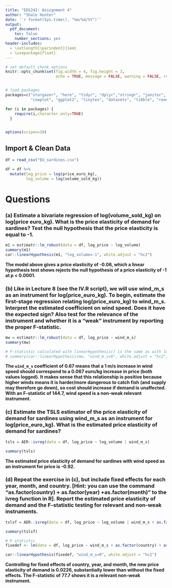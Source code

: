 ```yaml
---
title: "EDS241: Assignment 4"
author: "Shale Hunter"
date: '`r format(Sys.time(), "%m/%d/%Y")`'
output: 
  pdf_document:
    toc: false
    number_sections: yes
header-includes:
  - \setlength{\parindent}{1em}
  - \usepackage{float}
--- 
```

  
``` r

# set default chunk options
knitr::opts_chunk$set(fig.width = 4, fig.height = 3, 
                      echo = TRUE, message = FALSE, warning = FALSE, results = FALSE)


# load packages
packages=c("stargazer", "here", "tidyr", "dplyr","stringr", "janitor", 
           "cowplot", "ggplot2", "tinytex", "datasets", "tibble", "readr")

for (i in packages) {
    require(i,character.only=TRUE)
  }


options(scipen=10) 


```

## Import & Clean Data

```r
df = read_csv("EU_sardines.csv")
```

```r
df = df %>% 
  mutate(log_price = log(price_euro_kg),
         log_volume = log(volume_sold_kg))
```

# Questions

### (a) Estimate a bivariate regression of log(volume_sold_kg) on log(price euro_kg). What is the price elasticity of demand for sardines? Test the null hypothesis that the price elasticity is equal to -1.

```r
m1 = estimatr::lm_robust(data = df, log_price ~ log_volume)
summary(m1)
car::linearHypothesis(m1, "log_volume=-1", white.adjust = "hc2")
```

**The model above gives a price elasticity of -0.06, which a linear hypothesis test shows rejects the null hypothesis of a price elasticity of -1 at p < 0.0001.**

### (b) Like in Lecture 8 (see the IV.R script), we will use wind_m_s as an instrument for log(price_euro_kg). To begin, estimate the first-stage regression relating log(price_euro_kg) to wind_m_s. Interpret the estimated coefficient on wind speed. Does it have the expected sign? Also test for the relevance of the instrument and whether it is a “weak” instrument by reporting the proper F-statistic.

```r
mw = estimatr::lm_robust(data = df, log_price ~ wind_m_s)
summary(mw)

# F-statistic calculated with linearHypothesis() is the same as with lm_robust() above
# summary(car::linearHypothesis(mw, "wind_m_s=0", white.adjust = "hc2"))
```

**The `wind_m_s` coefficient of 0.67 means that a 1 m/s increase in wind speed should correspond to a 0.067 euro/kg increase in price (both values logged). It makes sense that this relationship is positive because higher winds means it is harder/more dangerous to catch fish (and supply may therefore go down), so cost should increase if demand is unaffected. With an F-statistic of 144.7, wind speed is a non-weak relevant instrument.**

### (c) Estimate the TSLS estimator of the price elasticity of demand for sardines using wind_m_s as an instrument for log(price_euro_kg). What is the estimated price elasticity of demand for sardines?

```r
tsls = AER::ivreg(data = df, log_price ~ log_volume | wind_m_s)

summary(tsls)
```

**The estimated price elasticity of demand for sardines with wind speed as an instrument for price is -0.92.**

### (d) Repeat the exercise in (c), but include fixed effects for each year, month, and country. [Hint: you can use the command “as.factor(country) + as.factor(year) +as.factor(month)” to the ivreg function in R]. Report the estimated price elasticity of demand and the F-statistic testing for relevant and non-weak instruments.

```r
tslsf = AER::ivreg(data = df, log_price ~ log_volume | wind_m_s + as.factor(country) + as.factor(year) + as.factor(month))

summary(tslsf)

# F statistic
fixedef <- lm(data = df, log_price ~ wind_m_s + as.factor(country) + as.factor(year) + as.factor(month))

car::linearHypothesis(fixedef, "wind_m_s=0", white.adjust = "hc2")
```

**Controlling for fixed effects of country, year, and month, the new price elasticity of demand is 0.0226, substantially lower than without the fixed effects. The F-statistic of 77.7 shows it is a relevant non-weak instrument.**

